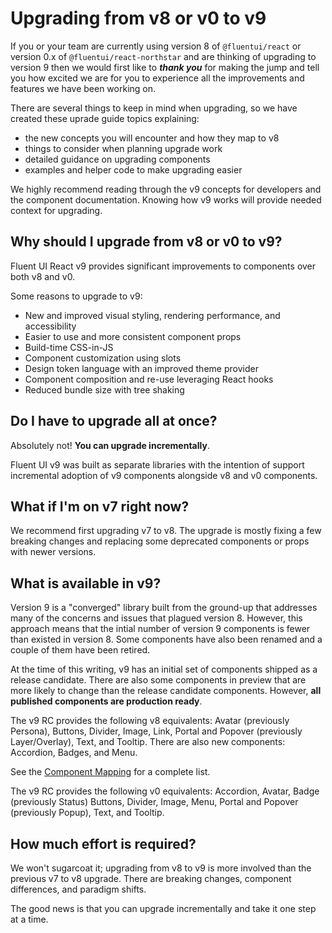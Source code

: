 
<Meta title="Concepts/Upgrading/Overview" />

# Upgrading from v8 or v0 to v9

If you or your team are currently using version 8 of `@fluentui/react` or version 0.x of `@fluentui/react-northstar` and are thinking of upgrading to version 9
then we would first like to **_thank you_** for making the jump and tell you how excited we are for you to experience all the improvements and features we have been working on.

There are several things to keep in mind when upgrading, so we have created these uprade guide topics explaining:

- the new concepts you will encounter and how they map to v8
- things to consider when planning upgrade work
- detailed guidance on upgrading components
- examples and helper code to make upgrading easier

We highly recommend reading through the v9 concepts for developers and the component documentation.
Knowing how v9 works will provide needed context for upgrading.

## Why should I upgrade from v8 or v0 to v9?

Fluent UI React v9 provides significant improvements to components over both v8 and v0.

Some reasons to upgrade to v9:

- New and improved visual styling, rendering performance, and accessibility
- Easier to use and more consistent component props
- Build-time CSS-in-JS
- Component customization using slots
- Design token language with an improved theme provider
- Component composition and re-use leveraging React hooks
- Reduced bundle size with tree shaking

## Do I have to upgrade all at once?

Absolutely not! **You can upgrade incrementally**.

Fluent UI v9 was built as separate libraries with the intention of support incremental adoption of v9 components alongside v8 and v0 components.

## What if I'm on v7 right now?

We recommend first upgrading v7 to v8. The upgrade is mostly fixing a few breaking changes and replacing some deprecated components or props with newer versions.

## What is available in v9?

Version 9 is a "converged" library built from the ground-up that addresses many of the concerns and issues that plagued version 8.
However, this approach means that the intial number of version 9 components is fewer than existed in version 8.
Some components have also been renamed and a couple of them have been retired.

At the time of this writing, v9 has an initial set of components shipped as a release candidate.
There are also some components in preview that are more likely to change than the release candidate components.
However, **all published components are production ready**.

The v9 RC provides the following v8 equivalents: Avatar (previously Persona), Buttons, Divider, Image, Link, Portal and Popover (previously Layer/Overlay), Text, and Tooltip.
There are also new components: Accordion, Badges, and Menu.

See the [Component Mapping](/docs/concepts-upgrading-from-v8-component-mapping--page) for a complete list.

The v9 RC provides the following v0 equivalents: Accordion, Avatar, Badge (previously Status) Buttons, Divider, Image, Menu, Portal and Popover (previously Popup), Text, and Tooltip.

## How much effort is required?

We won't sugarcoat it; upgrading from v8 to v9 is more involved than the previous v7 to v8 upgrade.
There are breaking changes, component differences, and paradigm shifts.

The good news is that you can upgrade incrementally and take it one step at a time.
